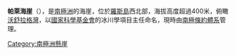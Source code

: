 {{coord|77|19|S|166|33|E|display=title}}

'''帕萊海崖'''（{{lang-en|Palais Bluff}}），是[[南極洲|南極洲]]的海崖，位於[[羅斯島|羅斯島]]西北部，海拔高度超過400米，俯瞰[[沃舒拉格灣|沃舒拉格灣]]，以[[國家科學基金會|國家科學基金會]]的冰川學項目主任命名，現時由[[南極條約體系|南極條約體系]]管理。

{{DEFAULTSORT:Palais Bluff}}
[[Category:南極洲懸崖|Category:南極洲懸崖]]


{{RossIsland-geo-stub}}